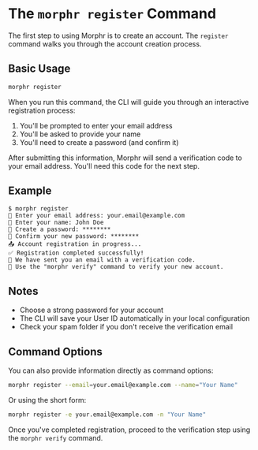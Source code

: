 # The `morphr register` Command

The first step to using Morphr is to create an account. The `register` command walks you through the account creation process.

## Basic Usage

```bash
morphr register
```

When you run this command, the CLI will guide you through an interactive registration process:

1. You'll be prompted to enter your email address
2. You'll be asked to provide your name
3. You'll need to create a password (and confirm it)

After submitting this information, Morphr will send a verification code to your email address. You'll need this code for the next step.

## Example

```
$ morphr register
📧 Enter your email address: your.email@example.com
📝 Enter your name: John Doe
🔑 Create a password: ********
🔑 Confirm your new password: ********
📤 Account registration in progress...
✅ Registration completed successfully!
📧 We have sent you an email with a verification code.
📝 Use the "morphr verify" command to verify your new account.
```

## Notes

- Choose a strong password for your account
- The CLI will save your User ID automatically in your local configuration
- Check your spam folder if you don't receive the verification email

## Command Options

You can also provide information directly as command options:

```bash
morphr register --email=your.email@example.com --name="Your Name"
```

Or using the short form:

```bash
morphr register -e your.email@example.com -n "Your Name"
```

Once you've completed registration, proceed to the verification step using the `morphr verify` command.
